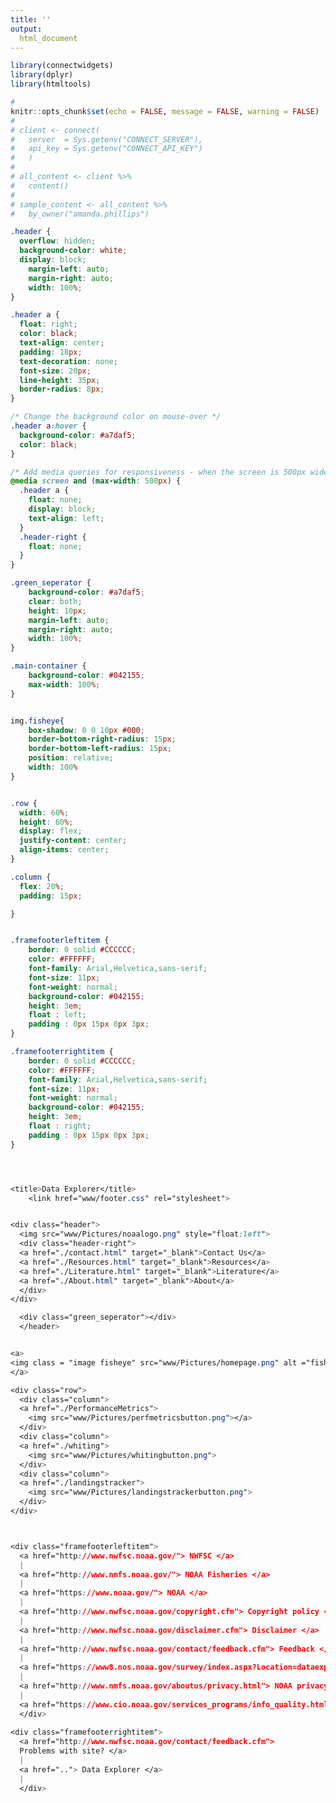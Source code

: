 ```yaml
---
title: ''
output:
  html_document
---
```


```r
library(connectwidgets)
library(dplyr)
library(htmltools)

# 
knitr::opts_chunk$set(echo = FALSE, message = FALSE, warning = FALSE)
# 
# client <- connect(
#   server  = Sys.getenv("CONNECT_SERVER"),
#   api_key = Sys.getenv("CONNECT_API_KEY")
#   )
# 
# all_content <- client %>%
#   content()
# 
# sample_content <- all_content %>%
#   by_owner("amanda.phillips")


```

```css

.header {
  overflow: hidden;
  background-color: white;
  display: block;
    margin-left: auto;
    margin-right: auto;
    width: 100%;
}

.header a {
  float: right;
  color: black;
  text-align: center;
  padding: 18px;
  text-decoration: none;
  font-size: 20px;
  line-height: 35px;
  border-radius: 8px;
}

/* Change the background color on mouse-over */
.header a:hover {
  background-color: #a7daf5;
  color: black;
}

/* Add media queries for responsiveness - when the screen is 500px wide or less, stack the links on top of each other */
@media screen and (max-width: 500px) {
  .header a {
    float: none;
    display: block;
    text-align: left;
  }
  .header-right {
    float: none;
  }
}

.green_seperator {
    background-color: #a7daf5;
    clear: both;
    height: 10px;
    margin-left: auto;
    margin-right: auto;
    width: 100%;
}

.main-container {
    background-color: #042155;
    max-width: 100%;
}


img.fisheye{  
    box-shadow: 0 0 10px #000;
    border-bottom-right-radius: 15px;
    border-bottom-left-radius: 15px;
    position: relative;
    width: 100%
}


.row {
  width: 60%;
  height: 60%;
  display: flex;
  justify-content: center;
  align-items: center;
}

.column {
  flex: 20%;
  padding: 15px;

}


.framefooterleftitem {
    border: 0 solid #CCCCCC;
    color: #FFFFFF;
    font-family: Arial,Helvetica,sans-serif;
    font-size: 11px;
    font-weight: normal;
    background-color: #042155;
    height: 3em;
    float : left;
    padding : 0px 15px 0px 3px;
}

.framefooterrightitem {
    border: 0 solid #CCCCCC;
    color: #FFFFFF;
    font-family: Arial,Helvetica,sans-serif;
    font-size: 11px;
    font-weight: normal;
    background-color: #042155;
    height: 3em;
    float : right;
    padding : 0px 15px 0px 3px;
}




<title>Data Explorer</title>
    <link href="www/footer.css" rel="stylesheet">


<div class="header">
  <img src="www/Pictures/noaalogo.png" style="float:left">
  <div class="header-right">
  <a href="./contact.html" target="_blank">Contact Us</a>
  <a href="./Resources.html" target="_blank">Resources</a>
  <a href="./Literature.html" target="_blank">Literature</a>
  <a href="./About.html" target="_blank">About</a>
  </div>
</div>

  <div class="green_seperator"></div>
  </header>


<a>
<img class = "image fisheye" src="www/Pictures/homepage.png" alt ="fisheye Fisheries Economic Explorer">
</a>

<div class="row">
  <div class="column">
  <a href="./PerformanceMetrics">
    <img src="www/Pictures/perfmetricsbutton.png"></a>
  </div>
  <div class="column">
  <a href="./whiting">
    <img src="www/Pictures/whitingbutton.png">
  </div>
  <div class="column">
  <a href="./landingstracker"> 
    <img src="www/Pictures/landingstrackerbutton.png">
  </div>
</div>



<div class="framefooterleftitem">
  <a href="http://www.nwfsc.noaa.gov/"> NWFSC </a>
  |
  <a href="http://www.nmfs.noaa.gov/"> NOAA Fisheries </a>
  |
  <a href="https://www.noaa.gov/"> NOAA </a>
  |
  <a href="http://www.nwfsc.noaa.gov/copyright.cfm"> Copyright policy </a>
  |
  <a href="http://www.nwfsc.noaa.gov/disclaimer.cfm"> Disclaimer </a>
  |
  <a href="http://www.nwfsc.noaa.gov/contact/feedback.cfm"> Feedback </a>
  |
  <a href="https://www8.nos.noaa.gov/survey/index.aspx?Location=dataexplorer"> NOAA customer satisfaction survey </a>
  |
  <a href="http://www.nmfs.noaa.gov/aboutus/privacy.html"> NOAA privacy policy </a>
  |
  <a href="https://www.cio.noaa.gov/services_programs/info_quality.html"> NOAA information quality </a>
  </div>
  
<div class="framefooterrightitem">
  <a href="http://www.nwfsc.noaa.gov/contact/feedback.cfm">
  Problems with site? </a>
  |
  <a href=".."> Data Explorer </a>
  |
  </div>
         
       

        
```



